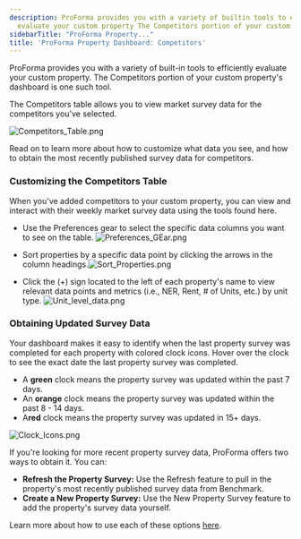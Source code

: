 ```yaml
---
description: ProForma provides you with a variety of builtin tools to efficiently
  evaluate your custom property The Competitors portion of your custom propertys dashboard...
sidebarTitle: "ProForma Property..."
title: 'ProForma Property Dashboard: Competitors'
---
```


ProForma provides you with a variety of built-in tools to efficiently evaluate your custom property. The Competitors portion of your custom property's dashboard is one such tool. 


The Competitors table allows you to view market survey data for the competitors you've selected. 


<Frame caption="Competitors list with occupancy, leasing, and unit details for property analysis.">
  <img src="/images/radix/1afcb749b524fe8714cbb31f49f7b4710cf8a243.png" alt="Competitors_Table.png" />
</Frame>


Read on to learn more about how to customize what data you see, and how to obtain the most recently published survey data for competitors. 


### Customizing the Competitors Table


When you've added competitors to your custom property, you can view and interact with their weekly market survey data using the tools found here. 


* Use the Preferences gear to select the specific data columns you want to see on the table. ![Preferences_GEar.png](/images/radix/9d2d10b1e0f99b4cc430c98b5f62aac7e13d7b6d.png)


* Sort properties by a specific data point by clicking the arrows in the column headings.![Sort_Properties.png](/images/radix/292efbbabeb2e235cb6a75d65fd91112529ae6ec.png)


* Click the (+) sign located to the left of each property's name to view relevant data points and metrics (i.e., NER, Rent, # of Units, etc.) by unit type. ![Unit_level_data.png](/images/radix/9b15e40d99104eeb75bca4a10f9ac6fd1cc7e521.png)


### Obtaining Updated Survey Data


Your dashboard makes it easy to identify when the last property survey was completed for each property with colored clock icons. Hover over the clock to see the exact date the last property survey was completed. 


* A **green** clock means the property survey was updated within the past 7 days.
* An **orange** clock means the property survey was updated within the past 8 - 14 days.
* A**red** clock means the property survey was updated in 15+ days.


<Frame caption="Competitor survey data table displaying occupancy, rent, and other metrics.">
  <img src="/images/radix/eb17a3901c230a61a744e78e861ebab67931a553.png" alt="Clock_Icons.png" />
</Frame>


If you're looking for more recent property survey data, ProForma offers two ways to obtain it. You can:


* **Refresh the Property Survey:** Use the Refresh feature to pull in the property's most recently published survey data from Benchmark.
* **Create a New Property Survey:** Use the New Property Survey feature to add the property's survey data yourself.


Learn more about how to use each of these options [here](updating-proforma-competitor-surveys).
